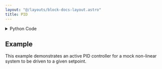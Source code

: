 ```yaml
---
layout: "@/layouts/block-docs-layout.astro"
title: PID
---
```



<PythonDocsDisplay docstring={docstring} />

<details>
<summary>Python Code</summary>

```python
from numpy import zeros, append, ndarray
from flojoy import flojoy, Scalar, DefaultParams, SmallMemory

memory_key = "pid-info"


@flojoy(inject_node_metadata=True)
def PID(
    single_input: Scalar,
    default_params: DefaultParams,
    Kp: float = 5,
    Ki: float = 0.0143,
    Kd: float = 356.25,
) -> Scalar:
    """The PID node acts like a PID function.

    The returned value will be modified according to the PID parameters Kp, Ki, and Kd.

    Inputs
    ------
    single_input : Scalar
        The data to apply the PID function to.

    Parameters
    ----------
    Kp : float
        The proprotional PID parameter.
    Ki : float
        The integral PID parameter.
    Kd : float
        The derivative PID parameter.

    Returns
    -------
    Scalar
        c: The PID function output.
    """

    # First let's get the parameters that won't change
    node_id = default_params.node_id
    # Now we need some memory! We need to keep track of the running
    # integral value of the inputs (regulation errors), as well as
    # the previous 3 values of the regulation error
    data = SmallMemory().read_memory(node_id, memory_key)
    if data is None:
        initialize = True
    elif type(data) == ndarray:
        initialize = False
    else:
        raise TypeError("Issue reading memory from REDIS.")
    integral: int = 0 if initialize else data[0]
    regulation_error_primes = zeros(3) if initialize else data[1:]
    regulation_error = single_input.c

    integral: float = integral + 0.5 * Ki * (
        regulation_error + regulation_error_primes[0]
    )
    output_signal = -1 * (
        Kp * regulation_error
        + integral
        + 0.1667
        * Kd
        * (
            regulation_error
            - regulation_error_primes[2]
            + 3.0 * (regulation_error_primes[0] - regulation_error_primes[1])
        )
    )
    regulation_error_primes[2] = regulation_error_primes[1]
    regulation_error_primes[1] = regulation_error_primes[0]
    regulation_error_primes[0] = regulation_error

    # Now write to memory ...
    SmallMemory().write_to_memory(
        node_id, memory_key, append(integral, regulation_error_primes)
    )

    # ... and return the result
    return Scalar(c=output_signal)

```

[Find this Flojoy Block on GitHub](https://github.com/flojoy-ai/blocks/blob/main/blocks/TRANSFORMERS/SIGNAL_PROCESSING/PID/PID.py)

</details>

## Example

<GetHelpWidget />

<AppDisplay app={app} blockName="PID" client:visible />

This example demonstrates an active PID controller for a mock non-linear system to be driven to a given setpoint.

